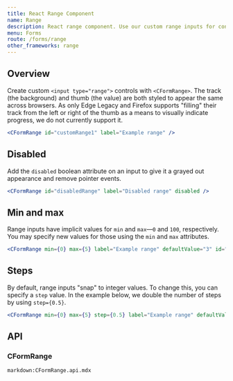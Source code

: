 ```yaml
---
title: React Range Component
name: Range
description: React range component. Use our custom range inputs for consistent cross-browser styling and built-in customization.
menu: Forms
route: /forms/range
other_frameworks: range
---
```



## Overview

Create custom `<input type="range">` controls with `<CFormRange>`. The track (the background) and thumb (the value) are both styled to appear the same across browsers. As only Edge Legacy and Firefox supports "filling" their track from the left or right of the thumb as a means to visually indicate progress, we do not currently support it.

<Example>
  <CFormRange id="customRange1" label="Example range" />
</Example>

```jsx
<CFormRange id="customRange1" label="Example range" />
```

## Disabled

Add the `disabled` boolean attribute on an input to give it a grayed out appearance and remove pointer events.

<Example>
  <CFormRange id="disabledRange" label="Disabled range" disabled />
</Example>

```jsx
<CFormRange id="disabledRange" label="Disabled range" disabled />
```

## Min and max

Range inputs have implicit values for `min` and `max`—`0` and `100`, respectively. You may specify new values for those using the `min` and `max` attributes.

<Example>
  <CFormRange min={0} max={5} label="Example range" defaultValue="3" id="customRange2" />
</Example>

```jsx
<CFormRange min={0} max={5} label="Example range" defaultValue="3" id="customRange2" />
```

## Steps

By default, range inputs "snap" to integer values. To change this, you can specify a `step` value. In the example below, we double the number of steps by using `step={0.5}`.

<Example>
  <CFormRange min={0} max={5} step={0.5} label="Example range" defaultValue="3" id="customRange3" />
</Example>

```jsx
<CFormRange min={0} max={5} step={0.5} label="Example range" defaultValue="3" id="customRange3" />
```

## API

### CFormRange

`markdown:CFormRange.api.mdx`
